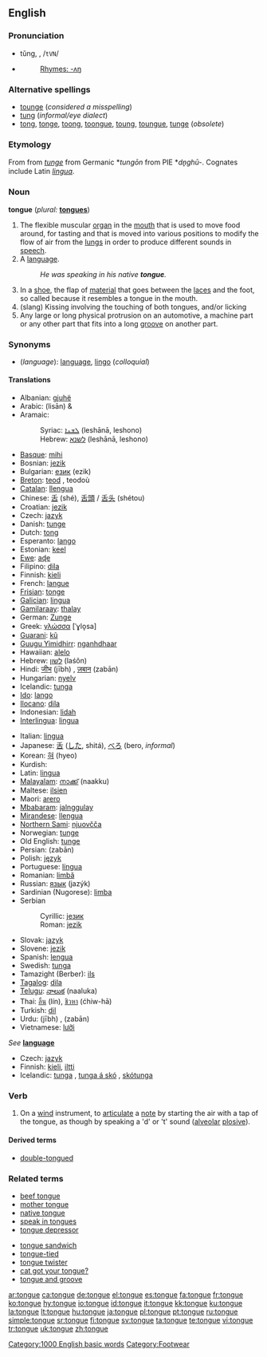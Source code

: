 ==English==

===Pronunciation===
* tŭng, {{IPA|/tʌŋ/}}, /<tt>tVN</tt>/
* {{audio|en-us-tongue.ogg|Audio (US)}}
*: [[Rhymes:English:-ʌŋ|Rhymes: -ʌŋ]]

===Alternative spellings===
* [[tounge]] (''considered a misspelling'')
* [[tung]] (''informal/eye dialect'')
* [[tong]], [[tonge]], [[toong]], [[toongue]], [[toung]], [[toungue]], [[tunge]] (''obsolete'')

===Etymology===
From {{ME.}} from {{OE.}} ''[[tunge]]'' from Germanic *''tungōn'' from PIE *''dn̥ghū-''. Cognates include Latin ''[[lingua]]''.

===Noun===
'''tongue''' (''plural:'' '''[[tongues]]''')
{{wikipedia}}

# The flexible muscular [[organ]] in the [[mouth]] that is used to move food around, for tasting and that is moved into various positions to modify the flow of air from the [[lung]]s in order to produce different sounds in [[speech]].
# A [[language]].
#: ''He was speaking in his native '''tongue'''.''
# In a [[shoe]], the flap of [[material]] that goes between the [[laces]] and the foot, so called because it resembles a tongue in the mouth.
# (slang) Kissing involving the touching of both tongues, and/or licking
# Any large or long physical protrusion on an automotive, a machine part or any other part that fits into a long [[groove]] on another part.

===Synonyms===
* (''language''): [[language]], [[lingo]] (''colloquial'')

====Translations====
{{rfc-level|Translations at L4+ not in L3 POS section (AutoFormat would have corrected level of Synonyms)}}
{{trans-top|organ}}
* Albanian: [[gjuhë]] {{f}}
* Arabic: {{ARchar|[[لسان]]}} (lisān) {{m}} & {{f}}
* Aramaic:
*: Syriac: [[ܠܫܢܐ]] (leshānā, leshono) {{m}}
*: Hebrew: [[לשנא]] (leshānā, leshono) {{m}}
* [[Basque]]: [[mihi]]
* Bosnian: [[jezik]] {{m}}
* Bulgarian: [[език]] (ezik) {{m}}
* [[Breton]]: [[teod]] {{m}}, teodoù {{p}}
* [[Catalan]]: [[llengua]] {{f}}
* Chinese: [[舌]] (shé), [[舌頭]] / [[舌头]] (shétou)
* Croatian: [[jezik]] {{m}}
* Czech: [[jazyk]] {{m}}
* Danish: [[tunge]] {{c}}
* Dutch: [[tong]] {{f}}
* Esperanto: [[lango]]
* Estonian: [[keel]]
* [[Ewe]]: [[aɖe]] {{n}}
* Filipino: [[dila]]
* Finnish: [[kieli]]
* French: [[langue#French|langue]] {{f}}
* [[Frisian]]: [[tonge]]
* [[Galician]]: [[lingua]] {{f}}
* [[Gamilaraay]]: [[thalay]]
* German: [[Zunge]] {{f}}
* Greek: [[γλώσσα]] [ˈɣlo̞sa] {{f}}
* [[Guarani]]: [[kũ]]
* [[Guugu Yimidhirr]]: [[nganhdhaar]]
* Hawaiian: [[alelo]]
* Hebrew: [[לשון]] (laśôn) {{f}}
* Hindi: [[जीभ]] (jībh) {{f}}, [[ज़बान]] (zabān) {{f}}
* Hungarian: [[nyelv]]
* Icelandic: [[tunga]] {{f}}
* [[Ido]]: [[lango]]
* [[Ilocano]]: [[dila]]
* Indonesian: [[lidah]]
* [[Interlingua]]: [[lingua#Interlingua|lingua]]
{{trans-mid}}
* Italian: [[lingua#Italian|lingua]] {{f}}
* Japanese: [[舌]] ([[した]], shitá), [[べろ]] (bero, ''informal'')
* Korean: [[혀]] (hyeo)
* Kurdish: {{KUchar|[[زمان]]}}
* Latin: [[lingua]] {{f}}
* [[Malayalam]]: [[നാക്ക്]] (naakku)
* Maltese: [[ilsien]] {{m}}
* Maori: [[arero]]
* [[Mbabaram]]: [[jalnggulay]]
* [[Mirandese]]: [[llengua]] {{f}}
* [[Northern Sami]]: [[njuovčča]]
* Norwegian: [[tunge]]
* Old English: [[tunge]]
* Persian: {{FAchar|[[زبان]]}} (zabān)
* Polish: [[język]] {{m}}
* Portuguese: [[língua]] {{f}}
* Romanian: [[limbă]] {{f}}
* Russian: [[язык]] (jazýk) {{m}}
* Sardinian (Nugorese): [[limba]] {{f}}
* Serbian
*: Cyrillic: [[језик]] {{m}}
*: Roman: [[jezik]] {{m}}
* Slovak: [[jazyk]] {{m}}
* Slovene: [[jezik]] {{m}}
* Spanish: [[lengua]] {{f}}
* Swedish: [[tunga]] {{c}}
* Tamazight (Berber): [[ils]]
* [[Tagalog]]: [[dila]]
* [[Telugu]]: [[నాలుక]] (naaluka)
* Thai: [[ลิ้น]] (lín), [[ชิวหา]] (ćhiw-hā)
* Turkish: [[dil]]
* Urdu: {{URchar|[[جیبھ]]}} (jībh) {{f}}, {{URchar|[[زبان]]}} (zabān) {{f}}
* Vietnamese: [[lưỡi]]
{{trans-bottom}}

{{trans-top|language}}
''See'' '''[[language]]'''
{{trans-mid}}
{{trans-bottom}}

{{trans-top|flap in a shoe}}
* Czech: [[jazyk]] {{m}}
* Finnish: [[kieli]], [[iltti]]
* Icelandic: [[tunga]] {{f}}, [[tunga á skó]] {{f}}, [[skótunga]] {{f}}
{{trans-mid}}
{{trans-bottom}}

===Verb===
{{en-verb|tongues|tonguing|tongued}}

# {{music}} On a [[wind]] instrument, to [[articulate]] a [[note]] by starting the air with a tap of the tongue, as though by speaking a 'd' or 't' sound ([[alveolar]] [[plosive]]).

====Derived terms====
* [[double-tongued]]

===Related terms===
{{top2}}
* [[beef tongue]]
* [[mother tongue]]
* [[native tongue]]
* [[speak in tongues]]
* [[tongue depressor]]
{{mid2}}
* [[tongue sandwich]]<!--slang for a kiss in which the tongue is inserted into one's partner's mouth; synonym: French kiss-->
* [[tongue-tied]]
* [[tongue twister]]
* [[cat got your tongue?]]
* [[tongue and groove]]
<!-- move this to "tongue and groove if found to be legitimate: *[[tongue-and-groove merchant]] = a
lesbian, with reference to cunnilingus-->
{{bottom}}

[[Category:1000 English basic words]]
[[Category:Footwear]]

[[ar:tongue]]
[[ca:tongue]]
[[de:tongue]]
[[el:tongue]]
[[es:tongue]]
[[fa:tongue]]
[[fr:tongue]]
[[ko:tongue]]
[[hy:tongue]]
[[io:tongue]]
[[id:tongue]]
[[it:tongue]]
[[kk:tongue]]
[[ku:tongue]]
[[la:tongue]]
[[lt:tongue]]
[[hu:tongue]]
[[ja:tongue]]
[[pl:tongue]]
[[pt:tongue]]
[[ru:tongue]]
[[simple:tongue]]
[[sr:tongue]]
[[fi:tongue]]
[[sv:tongue]]
[[ta:tongue]]
[[te:tongue]]
[[vi:tongue]]
[[tr:tongue]]
[[uk:tongue]]
[[zh:tongue]]